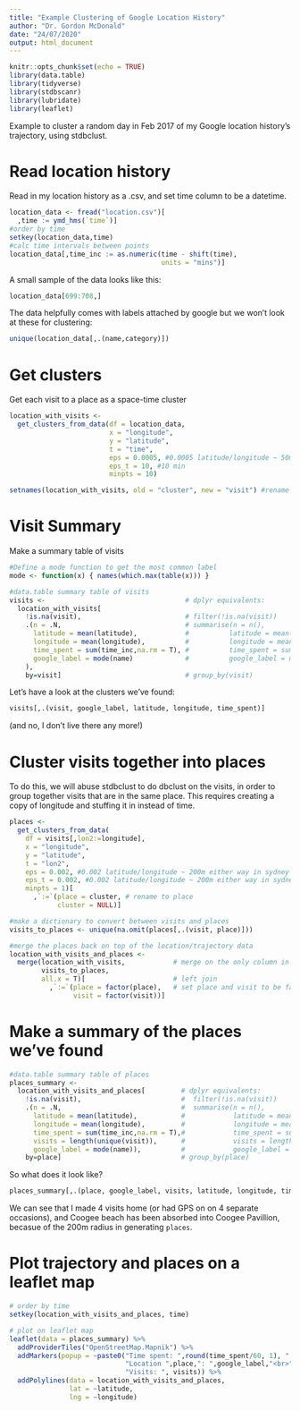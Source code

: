 ```yaml
---
title: "Example Clustering of Google Location History"
author: "Dr. Gordon McDonald"
date: "24/07/2020"
output: html_document
---
```


```r
knitr::opts_chunk$set(echo = TRUE)
library(data.table)
library(tidyverse)
library(stdbscanr)
library(lubridate)
library(leaflet)
```

Example to cluster a random day in Feb 2017 of my Google location history's trajectory, using stdbclust.

# Read location history

Read in my location history as a .csv, and set time column to be a datetime.
```r
location_data <- fread("location.csv")[
  ,time := ymd_hms(`time`)]
#order by time
setkey(location_data,time)
#calc time intervals between points
location_data[,time_inc := as.numeric(time - shift(time), 
                                      units = "mins")]
```

A small sample of the data looks like this:
```r
location_data[699:708,]
```

The data helpfully comes with labels attached by google but we won't look at these for clustering:
```r
unique(location_data[,.(name,category)])
```

# Get clusters

Get each visit to a place as a space-time cluster
```r
location_with_visits <- 
  get_clusters_from_data(df = location_data,
                         x = "longitude", 
                         y = "latitude", 
                         t = "time",
                         eps = 0.0005, #0.0005 latitude/longitude ~ 50m either way in sydney
                         eps_t = 10, #10 min
                         minpts = 10)

setnames(location_with_visits, old = "cluster", new = "visit") #rename cluster to visit
```

# Visit Summary

Make a summary table of visits
```r
#Define a mode function to get the most common label
mode <- function(x) { names(which.max(table(x))) }

#data.table summary table of visits
visits <-                                   # dplyr equivalents:
  location_with_visits[     
    !is.na(visit),                          # filter(!is.na(visit))
    .(n = .N,                               # summarise(n = n(),
      latitude = mean(latitude),            #          latitude = mean(latitude),
      longitude = mean(longitude),          #          longitude = mean(longitude),
      time_spent = sum(time_inc,na.rm = T), #          time_spent = sum(time_inc),
      google_label = mode(name)             #          google_label = mode(name))
    ),    
    by=visit]                               # group_by(visit)
```

Let's have a look at the clusters we've found:
```r
visits[,.(visit, google_label, latitude, longitude, time_spent)]
```
(and no, I don't live there any more!)

# Cluster visits together into places

To do this, we will abuse stdbclust to do dbclust on the visits, in order to group together visits that are in the same place. This requires creating a copy of longitude and stuffing it in instead of time.
```r
places <- 
  get_clusters_from_data(
    df = visits[,lon2:=longitude],
    x = "longitude", 
    y = "latitude", 
    t = "lon2",
    eps = 0.002, #0.002 latitude/longitude ~ 200m either way in sydney
    eps_t = 0.002, #0.002 latitude/longitude ~ 200m either way in sydney
    minpts = 1)[
      ,`:=`(place = cluster, # rename to place
            cluster = NULL)]

#make a dictionary to convert between visits and places
visits_to_places <- unique(na.omit(places[,.(visit, place)]))

#merge the places back on top of the location/trajectory data
location_with_visits_and_places <- 
  merge(location_with_visits,            # merge on the only column in common, `visit`
        visits_to_places, 
        all.x = T)[                      # left join
          ,`:=`(place = factor(place),   # set place and visit to be factors
                visit = factor(visit))]
```

# Make a summary of the places we've found

```r
#data.table summary table of places
places_summary <-
  location_with_visits_and_places[         # dplyr equivalents:
    !is.na(visit),                         #  filter(!is.na(visit))
    .(n = .N,                              #  summarise(n = n(),
      latitude = mean(latitude),           #            latitude = mean(latitude),
      longitude = mean(longitude),         #            longitude = mean(longitude),
      time_spent = sum(time_inc,na.rm = T),#            time_spent = sum(time_inc,na.rm = T),
      visits = length(unique(visit)),      #            visits = length(unique(visit)),
      google_label = mode(name)),          #            google_label = mode(name))
    by=place]                              # group_by(place)
```

So what does it look like?
```r
places_summary[,.(place, google_label, visits, latitude, longitude, time_spent)]
```
We can see that I made 4 visits home (or had GPS on on 4 separate occasions), and Coogee beach has been absorbed into Coogee Pavillion, becasue of the 200m radius in generating `places`.

# Plot trajectory and places on a leaflet map

```r
# order by time
setkey(location_with_visits_and_places, time)

# plot on leaflet map
leaflet(data = places_summary) %>% 
  addProviderTiles("OpenStreetMap.Mapnik") %>% 
  addMarkers(popup = ~paste0("Time spent: ",round(time_spent/60, 1), " hours.<br>",
                             "Location ",place,": ",google_label,"<br>",
                             "Visits: ", visits)) %>% 
  addPolylines(data = location_with_visits_and_places, 
               lat = ~latitude, 
               lng = ~longitude)
```

